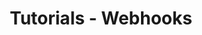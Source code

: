 ---
title: Tutorials - Webhooks
description: A Security tutorial page in my new Starlight docs site
---
